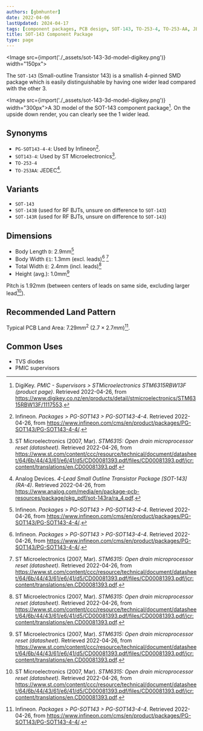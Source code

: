 ```yaml
---
authors: [gbmhunter]
date: 2022-04-06
lastUpdated: 2024-04-17
tags: [component packages, PCB design, SOT-143, TO-253-4, TO-253-AA, JEDEC, small-outline, diodes, BJTs, supervisors, PMIC]
title: SOT-143 Component Package
type: page
---
```


<Image src={import('./_assets/sot-143-3d-model-digikey.png')} width="150px"></Image>

The `SOT-143` (Small-outline Transistor 143) is a smallish 4-pinned SMD package which is easily distinguishable by having one wider lead compared with the other 3. 

<Image src={import('./_assets/sot-143-3d-model-digikey.png')} width="300px">A 3D model of the SOT-143 component package[^bib-digikey-stm6315rbw13f]. On the upside down render, you can clearly see the 1 wider lead.</Image>

## Synonyms

* `PG-SOT143-4-4`: Used by Infineon[^bib-infineon-pg-sot143-4-4].
* `SOT143-4`: Used by ST Microelectronics[^bib-st-stm6315-ds].
* `TO-253-4`
* `TO-253AA`: JEDEC[^bib-analog-devices-sot-143].

## Variants

* `SOT-143`
* `SOT-143B` (used for RF BJTs, unsure on difference to `SOT-143`)
* `SOT-143R` (used for RF BJTs, unsure on difference to `SOT-143`)

## Dimensions

* Body Length `D`: 2.9mm[^bib-infineon-pg-sot143-4-4]
* Body Width `E1`: 1.3mm (excl. leads)[^bib-infineon-pg-sot143-4-4] [^bib-st-stm6315-ds]
* Total Width `E`: 2.4mm (incl. leads)[^bib-st-stm6315-ds]
* Height (avg.): 1.0mm[^bib-st-stm6315-ds]

Pitch is 1.92mm (between centers of leads on same side, excluding larger lead[^bib-st-stm6315-ds]).

## Recommended Land Pattern

Typical PCB Land Area: $7.29mm^2\ (2.7\times 2.7mm)$[^bib-infineon-pg-sot143-4-4].

## Common Uses

* TVS diodes
* PMIC supervisors

[^bib-st-stm6315-ds]:  ST Microelectronics (2007, Mar). _STM6315: Open drain microprocessor reset (datasheet)_. Retrieved 2022-04-26, from https://www.st.com/content/ccc/resource/technical/document/datasheet/64/6b/44/43/61/e6/41/d5/CD00081393.pdf/files/CD00081393.pdf/jcr:content/translations/en.CD00081393.pdf.
[^bib-digikey-stm6315rbw13f]: DigiKey. _PMIC - Supervisors > STMicroelectronics STM6315RBW13F (product page)_. Retrieved 2022-04-26, from https://www.digikey.co.nz/en/products/detail/stmicroelectronics/STM6315RBW13F/1117553.
[^bib-infineon-pg-sot143-4-4]: Infineon. _Packages > PG-SOT143 > PG-SOT143-4-4_. Retrieved 2022-04-26, from https://www.infineon.com/cms/en/product/packages/PG-SOT143/PG-SOT143-4-4/.
[^bib-analog-devices-sot-143]: Analog Devices. _4-Lead Small Outline Transistor Package [SOT-143] (RA-4)_. Retrieved 2022-04-26, from https://www.analog.com/media/en/package-pcb-resources/package/pkg_pdf/sot-143ra/ra_4.pdf.
